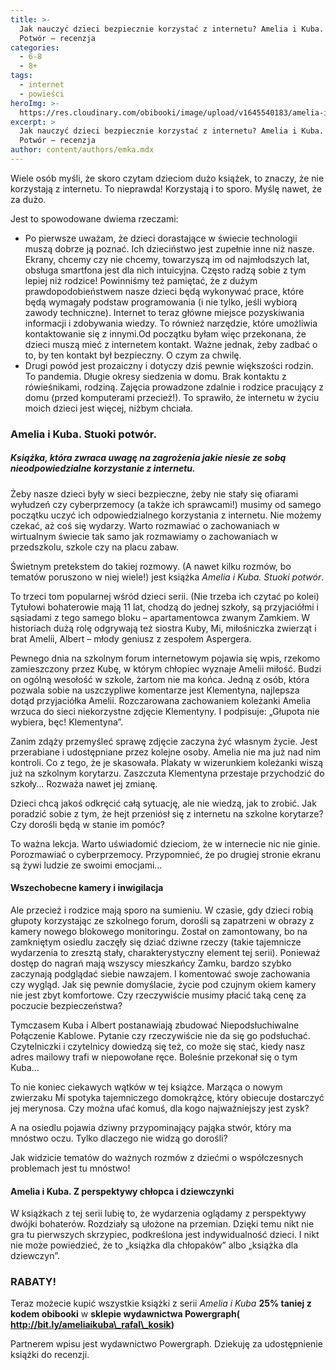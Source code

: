 ```yaml
---
title: >-
  Jak nauczyć dzieci bezpiecznie korzystać z internetu? Amelia i Kuba. Stuoki
  Potwór – recenzja
categories:
  - 6-8
  - 8+
tags:
  - internet
  - powieści
heroImg: >-
  https://res.cloudinary.com/obibooki/image/upload/v1645540183/amelia-i-kuba-stuoki-potwor-okladkowe_ht1le8.jpg
excerpt: >
  Jak nauczyć dzieci bezpiecznie korzystać z internetu? Amelia i Kuba. Stuoki
  Potwór – recenzja
author: content/authors/emka.mdx
---
```


Wiele osób myśli, że skoro czytam dzieciom dużo książek, to znaczy, że nie korzystają z internetu. To nieprawda! Korzystają i to sporo. Myślę nawet, że za dużo.

Jest to spowodowane dwiema rzeczami:

*   Po pierwsze uważam, że dzieci dorastające w świecie technologii muszą dobrze ją poznać. Ich dzieciństwo jest zupełnie inne niż nasze. Ekrany, chcemy czy nie chcemy, towarzyszą im od najmłodszych lat, obsługa smartfona jest dla nich intuicyjna. Często radzą sobie z tym lepiej niż rodzice! Powinniśmy też pamiętać, że z dużym prawdopodobieństwem nasze dzieci będą wykonywać prace, które będą wymagały podstaw programowania (i nie tylko, jeśli wybiorą zawody techniczne). Internet to teraz główne miejsce pozyskiwania informacji i zdobywania wiedzy. To również narzędzie, które umożliwia kontaktowanie się z innymi.Od początku byłam więc przekonana, że dzieci muszą mieć z internetem kontakt. Ważne jednak, żeby zadbać o to, by ten kontakt był bezpieczny. O czym za chwilę.
*   Drugi powód jest prozaiczny i dotyczy dziś pewnie większości rodzin. To pandemia. Długie okresy siedzenia w domu. Brak kontaktu z rówieśnikami, rodziną. Zajęcia prowadzone zdalnie i rodzice pracujący z domu (przed komputerami przecież!). To sprawiło, że internetu w życiu moich dzieci jest więcej, niżbym chciała.

### Amelia i Kuba. Stuoki potwór.

##### Książka, która zwraca uwagę na zagrożenia jakie niesie ze sobą nieodpowiedzialne korzystanie z internetu.

Żeby nasze dzieci były w sieci bezpieczne, żeby nie stały się ofiarami wyłudzeń czy cyberprzemocy (a także ich sprawcami!) musimy od samego początku uczyć ich odpowiedzialnego korzystania z internetu. Nie możemy czekać, aż coś się wydarzy.
Warto rozmawiać o zachowaniach w wirtualnym świecie tak samo jak rozmawiamy o zachowaniach w przedszkolu, szkole czy na placu zabaw.

Świetnym pretekstem do takiej rozmowy. (A nawet kilku rozmów, bo tematów poruszono w niej wiele!) jest książka *Amelia i Kuba. Stuoki potwór*.

To trzeci tom popularnej wśród dzieci serii. (Nie trzeba ich czytać po kolei)
Tytułowi bohaterowie mają 11 lat, chodzą do jednej szkoły, są przyjaciółmi i sąsiadami z tego samego bloku – apartamentowca zwanym Zamkiem. W historiach dużą rolę odgrywają też siostra Kuby, Mi, miłośniczka zwierząt i brat Amelii, Albert – młody geniusz z zespołem Aspergera.

Pewnego dnia na szkolnym forum internetowym pojawia się wpis, rzekomo zamieszczony przez Kubę, w którym chłopiec wyznaje Amelii miłość. Budzi on ogólną wesołość w szkole, żartom nie ma końca. Jedną z osób, która pozwala sobie na uszczypliwe komentarze jest Klementyna, najlepsza dotąd przyjaciółka Amelii.
Rozczarowana zachowaniem koleżanki Amelia wrzuca do sieci niekorzystne zdjęcie Klementyny. I podpisuje: „Głupota nie wybiera, bęc! Klementyna”.

Zanim zdąży przemyśleć sprawę zdjęcie zaczyna żyć własnym życie. Jest przerabiane i udostępniane przez kolejne osoby. Amelia nie ma już nad nim kontroli. Co z tego, że je skasowała. Plakaty w wizerunkiem koleżanki wiszą już na szkolnym korytarzu. Zaszczuta Klementyna przestaje przychodzić do szkoły… Rozważa nawet jej zmianę.

Dzieci chcą jakoś odkręcić całą sytuację, ale nie wiedzą, jak to zrobić. Jak poradzić sobie z tym, że hejt przeniósł się z internetu na szkolne korytarze? Czy dorośli będą w stanie im pomóc?

To ważna lekcja. Warto uświadomić dzieciom, że w internecie nic nie ginie. Porozmawiać o cyberprzemocy. Przypomnieć, że po drugiej stronie ekranu są żywi ludzie ze swoimi emocjami…

#### Wszechobecne kamery i inwigilacja

Ale przecież i rodzice mają sporo na sumieniu. W czasie, gdy dzieci robią głupoty korzystając ze szkolnego forum, dorośli są zapatrzeni w obrazy z kamery nowego blokowego monitoringu. Został on zamontowany, bo na zamkniętym osiedlu zaczęły się dziać dziwne rzeczy (takie tajemnicze wydarzenia to zresztą stały, charakterystyczny element tej serii). Ponieważ dostęp do nagrań mają wszyscy mieszkańcy Zamku, bardzo szybko zaczynają podglądać siebie nawzajem. I komentować swoje zachowania czy wygląd.
Jak się pewnie domyślacie, życie pod czujnym okiem kamery nie jest zbyt komfortowe. Czy rzeczywiście musimy płacić taką cenę za poczucie bezpieczeństwa?

Tymczasem Kuba i Albert postanawiają zbudować Niepodsłuchiwalne Połączenie Kablowe. Pytanie czy rzeczywiście nie da się go podsłuchać. Czytelniczki i czytelnicy dowiedzą się też, co może się stać, kiedy nasz adres mailowy trafi w niepowołane ręce. Boleśnie przekonał się o tym Kuba…

To nie koniec ciekawych wątków w tej książce. Marząca o nowym zwierzaku Mi spotyka tajemniczego domokrążcę, który obiecuje dostarczyć jej merynosa. Czy można ufać komuś, dla kogo najważniejszy jest zysk?

A na osiedlu pojawia dziwny przypominający pająka stwór, który ma mnóstwo oczu. Tylko dlaczego nie widzą go dorośli?

Jak widzicie tematów do ważnych rozmów z dziećmi o współczesnych problemach jest tu mnóstwo!

#### Amelia i Kuba. Z perspektywy chłopca i dziewczynki

W książkach z tej serii lubię to, że wydarzenia oglądamy z perspektywy dwójki bohaterów. Rozdziały są ułożone na przemian. Dzięki temu nikt nie gra tu pierwszych skrzypiec, podkreślona jest indywidualność dzieci. I nikt nie może powiedzieć, że to „książka dla chłopaków” albo „książka dla dziewczyn”.

### RABATY!

Teraz możecie kupić wszystkie książki z serii *Amelia i Kuba* **25% taniej z kodem obibooki** w **sklepie wydawnictwa Powergraph( http://bit.ly/ameliaikuba\_rafal\_kosik)**

Partnerem wpisu jest wydawnictwo Powergraph. Dziekuję za udostępnienie książki do recenzji.
